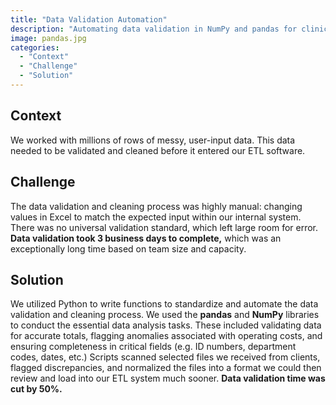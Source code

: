 ```yaml
---
title: "Data Validation Automation"
description: "Automating data validation in NumPy and pandas for clinical data"
image: pandas.jpg
categories: 
  - "Context"
  - "Challenge"
  - "Solution"
---
```


## Context

We worked with millions of rows of messy, user-input data. This data needed to be validated and cleaned before it entered our ETL software.

## Challenge

The data validation and cleaning process was highly manual: changing values in Excel to match the expected input within our internal system. There was no universal validation standard, which left large room for error. **Data validation took 3 business days to complete,** which was an exceptionally long time based on team size and capacity.

## Solution

We utilized Python to write functions to standardize and automate the data validation and cleaning process. We used the **pandas** and **NumPy** libraries to conduct the essential data analysis tasks. These included validating data for accurate totals, flagging anomalies associated with operating costs, and ensuring completeness in critical fields (e.g. ID numbers, department codes, dates, etc.) Scripts scanned selected files we received from clients, flagged discrepancies, and normalized the files into a format we could then review and load into our ETL system much sooner. **Data validation time was cut by 50%.**
